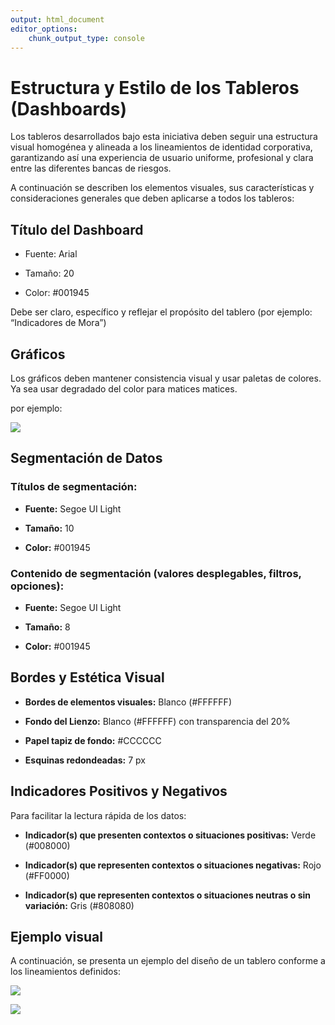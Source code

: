 ---
output: html_document
editor_options:
    chunk_output_type: console
---

# Estructura y Estilo de los Tableros (Dashboards)

Los tableros desarrollados bajo esta iniciativa deben seguir una estructura visual homogénea y alineada a los lineamientos de identidad corporativa, garantizando así una experiencia de usuario uniforme, profesional y clara entre las diferentes bancas de riesgos.

A continuación se describen los elementos visuales, sus características y consideraciones generales que deben aplicarse a todos los tableros:

## Título del Dashboard

-   Fuente: Arial

-   Tamaño: 20

-   Color: #001945

Debe ser claro, específico y reflejar el propósito del tablero (por ejemplo: "Indicadores de Mora")

## Gráficos

Los gráficos deben mantener consistencia visual y usar paletas de colores. Ya sea usar degradado del color para matices matices.

por ejemplo:

![](graficos_color.png)

## Segmentación de Datos

### Títulos de segmentación:

-   **Fuente:** Segoe UI Light

-   **Tamaño:** 10

-   **Color:** #001945

### Contenido de segmentación (valores desplegables, filtros, opciones):

-   **Fuente:** Segoe UI Light

-   **Tamaño:** 8

-   **Color:** #001945

## Bordes y Estética Visual

-   **Bordes de elementos visuales:** Blanco (#FFFFFF)

-   **Fondo del Lienzo:** Blanco (#FFFFFF) con transparencia del 20%

-   **Papel tapiz de fondo:** #CCCCCC

-   **Esquinas redondeadas:** 7 px

## Indicadores Positivos y Negativos

Para facilitar la lectura rápida de los datos:

-   **Indicador(s) que presenten contextos o situaciones positivas:** Verde (#008000)

-   **Indicador(s) que representen contextos o situaciones negativas:** Rojo (#FF0000)

-   **Indicador(s) que representen contextos o situaciones neutras o sin variación:** Gris (#808080)

## Ejemplo visual

A continuación, se presenta un ejemplo del diseño de un tablero conforme a los lineamientos definidos:

![](dash1.png)

![](dash2.png)
